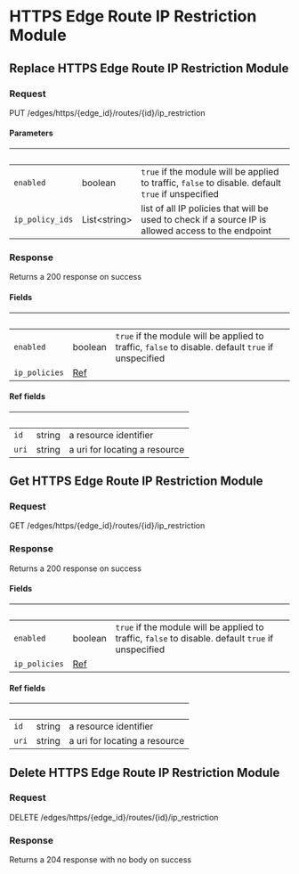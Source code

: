 
# HTTPS Edge Route IP Restriction Module

## Replace HTTPS Edge Route IP Restriction Module

### Request

PUT /edges/https/\{edge_id\}/routes/\{id\}/ip_restriction

<EdgeRouteIPRestrictionModuleReplaceRequest />

#### Parameters

| &nbsp;          | &nbsp;             | &nbsp;                                                                                              |
| --------------- | ------------------ | --------------------------------------------------------------------------------------------------- |
| `enabled`       | boolean            | `true` if the module will be applied to traffic, `false` to disable. default `true` if unspecified  |
| `ip_policy_ids` | List&lt;string&gt; | list of all IP policies that will be used to check if a source IP is allowed access to the endpoint |

### Response

Returns a 200 response on success

<EdgeRouteIPRestrictionModuleReplaceResponse />

#### Fields

| &nbsp;        | &nbsp;                                                          | &nbsp;                                                                                             |
| ------------- | --------------------------------------------------------------- | -------------------------------------------------------------------------------------------------- |
| `enabled`     | boolean                                                         | `true` if the module will be applied to traffic, `false` to disable. default `true` if unspecified |
| `ip_policies` | [Ref](#api-edge-route-ip-restriction-module-replace-fields-ref) |                                                                                                    |

#### Ref fields

| &nbsp; | &nbsp; | &nbsp;                        |
| ------ | ------ | ----------------------------- |
| `id`   | string | a resource identifier         |
| `uri`  | string | a uri for locating a resource |

## Get HTTPS Edge Route IP Restriction Module

### Request

GET /edges/https/\{edge_id\}/routes/\{id\}/ip_restriction

<EdgeRouteIPRestrictionModuleGetRequest />

### Response

Returns a 200 response on success

<EdgeRouteIPRestrictionModuleGetResponse />

#### Fields

| &nbsp;        | &nbsp;                                                      | &nbsp;                                                                                             |
| ------------- | ----------------------------------------------------------- | -------------------------------------------------------------------------------------------------- |
| `enabled`     | boolean                                                     | `true` if the module will be applied to traffic, `false` to disable. default `true` if unspecified |
| `ip_policies` | [Ref](#api-edge-route-ip-restriction-module-get-fields-ref) |                                                                                                    |

#### Ref fields

| &nbsp; | &nbsp; | &nbsp;                        |
| ------ | ------ | ----------------------------- |
| `id`   | string | a resource identifier         |
| `uri`  | string | a uri for locating a resource |

## Delete HTTPS Edge Route IP Restriction Module

### Request

DELETE /edges/https/\{edge_id\}/routes/\{id\}/ip_restriction

<EdgeRouteIPRestrictionModuleDeleteRequest />

### Response

Returns a 204 response with no body on success
